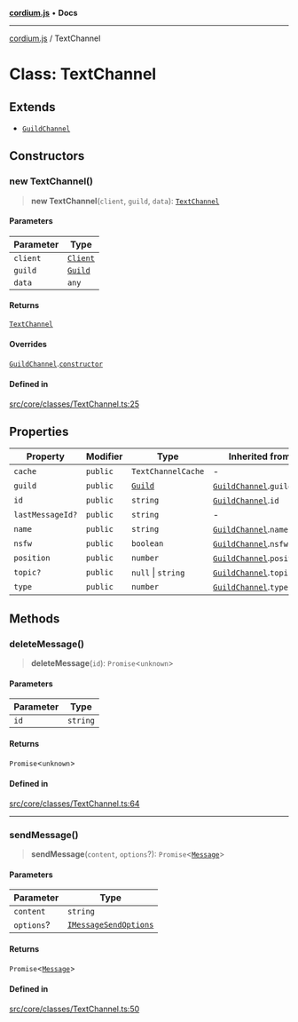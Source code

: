 [**cordium.js**](../README.mdx) • **Docs**

***

[cordium.js](../globals.mdx) / TextChannel

# Class: TextChannel

## Extends

- [`GuildChannel`](GuildChannel.mdx)

## Constructors

### new TextChannel()

> **new TextChannel**(`client`, `guild`, `data`): [`TextChannel`](TextChannel.mdx)

#### Parameters

| Parameter | Type |
| ------ | ------ |
| `client` | [`Client`](Client.mdx) |
| `guild` | [`Guild`](Guild.mdx) |
| `data` | `any` |

#### Returns

[`TextChannel`](TextChannel.mdx)

#### Overrides

[`GuildChannel`](GuildChannel.mdx).[`constructor`](GuildChannel.mdx#constructors)

#### Defined in

[src/core/classes/TextChannel.ts:25](https://github.com/devdimer/cordium.js/blob/e371e1ca62e6613420e96362d2170ac2af18a382/src/core/classes/TextChannel.ts#L25)

## Properties

| Property | Modifier | Type | Inherited from | Defined in |
| ------ | ------ | ------ | ------ | ------ |
| `cache` | `public` | `TextChannelCache` | - | [src/core/classes/TextChannel.ts:22](https://github.com/devdimer/cordium.js/blob/e371e1ca62e6613420e96362d2170ac2af18a382/src/core/classes/TextChannel.ts#L22) |
| `guild` | `public` | [`Guild`](Guild.mdx) | [`GuildChannel`](GuildChannel.mdx).`guild` | [src/core/classes/GuildChannel.ts:12](https://github.com/devdimer/cordium.js/blob/e371e1ca62e6613420e96362d2170ac2af18a382/src/core/classes/GuildChannel.ts#L12) |
| `id` | `public` | `string` | [`GuildChannel`](GuildChannel.mdx).`id` | [src/core/classes/GuildChannel.ts:6](https://github.com/devdimer/cordium.js/blob/e371e1ca62e6613420e96362d2170ac2af18a382/src/core/classes/GuildChannel.ts#L6) |
| `lastMessageId?` | `public` | `string` | - | [src/core/classes/TextChannel.ts:21](https://github.com/devdimer/cordium.js/blob/e371e1ca62e6613420e96362d2170ac2af18a382/src/core/classes/TextChannel.ts#L21) |
| `name` | `public` | `string` | [`GuildChannel`](GuildChannel.mdx).`name` | [src/core/classes/GuildChannel.ts:7](https://github.com/devdimer/cordium.js/blob/e371e1ca62e6613420e96362d2170ac2af18a382/src/core/classes/GuildChannel.ts#L7) |
| `nsfw` | `public` | `boolean` | [`GuildChannel`](GuildChannel.mdx).`nsfw` | [src/core/classes/GuildChannel.ts:9](https://github.com/devdimer/cordium.js/blob/e371e1ca62e6613420e96362d2170ac2af18a382/src/core/classes/GuildChannel.ts#L9) |
| `position` | `public` | `number` | [`GuildChannel`](GuildChannel.mdx).`position` | [src/core/classes/GuildChannel.ts:10](https://github.com/devdimer/cordium.js/blob/e371e1ca62e6613420e96362d2170ac2af18a382/src/core/classes/GuildChannel.ts#L10) |
| `topic?` | `public` | `null` \| `string` | [`GuildChannel`](GuildChannel.mdx).`topic` | [src/core/classes/GuildChannel.ts:11](https://github.com/devdimer/cordium.js/blob/e371e1ca62e6613420e96362d2170ac2af18a382/src/core/classes/GuildChannel.ts#L11) |
| `type` | `public` | `number` | [`GuildChannel`](GuildChannel.mdx).`type` | [src/core/classes/GuildChannel.ts:8](https://github.com/devdimer/cordium.js/blob/e371e1ca62e6613420e96362d2170ac2af18a382/src/core/classes/GuildChannel.ts#L8) |

## Methods

### deleteMessage()

> **deleteMessage**(`id`): `Promise`\<`unknown`\>

#### Parameters

| Parameter | Type |
| ------ | ------ |
| `id` | `string` |

#### Returns

`Promise`\<`unknown`\>

#### Defined in

[src/core/classes/TextChannel.ts:64](https://github.com/devdimer/cordium.js/blob/e371e1ca62e6613420e96362d2170ac2af18a382/src/core/classes/TextChannel.ts#L64)

***

### sendMessage()

> **sendMessage**(`content`, `options`?): `Promise`\<[`Message`](Message.mdx)\>

#### Parameters

| Parameter | Type |
| ------ | ------ |
| `content` | `string` |
| `options`? | [`IMessageSendOptions`](../interfaces/IMessageSendOptions.mdx) |

#### Returns

`Promise`\<[`Message`](Message.mdx)\>

#### Defined in

[src/core/classes/TextChannel.ts:50](https://github.com/devdimer/cordium.js/blob/e371e1ca62e6613420e96362d2170ac2af18a382/src/core/classes/TextChannel.ts#L50)
